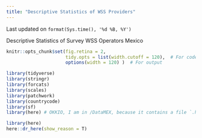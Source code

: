 ```yaml
---
title: "Descriptive Statistics of WSS Providers"
---
```


Last updated on `format(Sys.time(), '%d %B, %Y')`


Descriptive Statistics of Survey WSS Operators Mexico


```r
knitr::opts_chunk$set(fig.retina = 2,
                      tidy.opts = list(width.cutoff = 120),  # For code
                      options(width = 120) )  # For output


```

```r
library(tidyverse)
library(stringr)
library(forcats)
library(scales)
library(patchwork)
library(countrycode)
library(sf)
library(here) # OKKIO, I am in /DataMEX, because it contains a file `.here`

library(here)
here::dr_here(show_reason = T)
```














